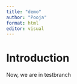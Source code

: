 ```yaml
---
title: "demo"
author: "Pooja"
format: html
editor: visual
---
```


# Introduction 

Now, we are in testbranch 